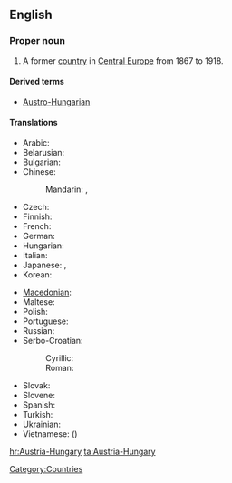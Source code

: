 ==English==
{{wikipedia}}

===Proper noun===
{{en-proper-noun}}

# A former [[country]] in [[Central Europe]] from 1867 to 1918.

====Derived terms====
* [[Austro-Hungarian]]

====Translations====
{{trans-top|formal country in Central Europe}}
* Arabic: {{t|ar|النمسا والمجر|tr=al-nímsaa wa-l-májar}}
* Belarusian: {{t|be|Аўстра-Венгрыя|f|tr=Áŭstro-Vénhryja|xs=Belarusian}}
* Bulgarian: {{t|bg|Австро-Унгария|f|tr=Ávstro-Ungárija}}
* Chinese:
*: Mandarin: {{t|cmn|奧匈帝國|sc=Hani}}, {{t|cmn|奥匈帝国|tr=Ào-Xiōng dìguó|sc=Hani}}
* Czech: {{t|cs|Rakousko-Uhersko|n}}
* Finnish: {{t|fi|Itävalta-Unkari}}
* French: {{t-|fr|Autriche-Hongrie|f}}
* German: {{t|de|Österreich-Ungarn|n}}
* Hungarian: {{t|hu|Ausztria-Magyarország}}
* Italian: {{t|it|Austria-Ungheria|f}}
* Japanese: {{t-|ja|オーストリア＝ハンガリー帝国|tr=Ōsutoria-Hangarī teikoku}}, {{t|ja|オーストリア＝ハンガリー|tr=Ōsutoria-Hangarī}}
* Korean: {{t|ko|오스트리아-헝가리|tr=Oseuteuria-Heonggari}}
{{trans-mid}}
* [[Macedonian]]: {{t|mk|Австро-Унгарија|f|tr=Ávstro-Ungárija}}
* Maltese: {{t|mt|Awstrija-Ungerija|xs=Maltese}}
* Polish: {{t+|pl|Austro-Węgry|p}}
* Portuguese: {{t|pt|Áustria-Hungria|f}}
* Russian: {{t-|ru|Австро-Венгрия|f|tr=Ávstro-Véngrija}}
* Serbo-Croatian:
*: Cyrillic: {{tø|sh|Аустро-Угарска|f|sc=Cyrl|xs=Serbo-Croatian}}
*: Roman: {{tø|sh|Austro-Ugarska|f|xs=Serbo-Croatian}}
* Slovak: {{t|sk|Rakúsko-Uhorsko|n}}
* Slovene: {{t|sl|Avstro-Ogrska|f}}
* Spanish: {{t+|es|Austria-Hungría|f}}
* Turkish: {{t|tr|Avusturya-Macaristan}}
* Ukrainian: {{t|uk|Австро-Угорщина|f|tr=Ávstro-Uhórščyna|xs=Ukrainian}}
* Vietnamese: {{t|vi|Đế quốc Áo-Hung|xs=Vietnamese}} ({{t|vi|帝國奧匈|sc=Hani|xs=Vietnamese}})
{{trans-bottom}}

[[Category:Countries]]

[[hr:Austria-Hungary]]
[[ta:Austria-Hungary]]